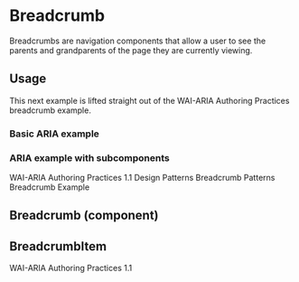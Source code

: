 

<Meta title="Components/Breadcrumb" component={Breadcrumb} />

# Breadcrumb

Breadcrumbs are navigation components that allow a user to see the parents and grandparents of the
page they are currently viewing.

## Usage

This next example is lifted straight out of the WAI-ARIA Authoring Practices breadcrumb example.

### Basic ARIA example

<Preview>
  <Story name="Breadcrumb/ARIAExample">
    <Breadcrumb
      links={[
        {
          href: '../..',
          text: 'WAI-ARIA Authoring Practices 1.1',
        },
        {
          href: '../../#aria_ex',
          text: 'Design Patterns',
        },
        {
          href: '../../#breadcrumb',
          text: 'Breadcrumb Pattern',
        },
        {
          href: './index.html',
          text: 'Breadcrumb Example',
          active: true,
        },
      ]}
    ></Breadcrumb>
  </Story>
</Preview>

### ARIA example with subcomponents

<Preview>
  <Story name="Breadcrumb/ARIASubcomponent">
    <Breadcrumb>
      <BreadcrumbItem href="../..">WAI-ARIA Authoring Practices 1.1</BreadcrumbItem>
      <BreadcrumbItem href="../../#aria_ex">Design Patterns</BreadcrumbItem>
      <BreadcrumbItem href="../../#breadcrumb">Breadcrumb Patterns</BreadcrumbItem>
      <BreadcrumbItem active href="./index.html">Breadcrumb Example</BreadcrumbItem>
    </Breadcrumb>
  </Story>
</Preview>

## Breadcrumb (component)

<Props of={Breadcrumb} />

## BreadcrumbItem

<Preview>
  <Story name="Breadcrumb/Item">
    <BreadcrumbItem href="/">WAI-ARIA Authoring Practices 1.1</BreadcrumbItem>
  </Story>
</Preview>

<Props of={BreadcrumbItem} />

